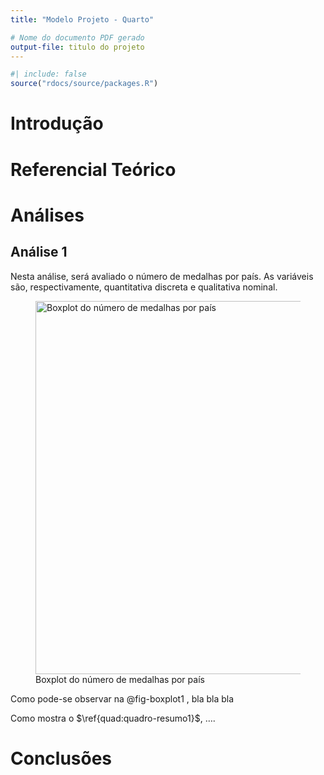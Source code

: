```yaml
---
title: "Modelo Projeto - Quarto"

# Nome do documento PDF gerado
output-file: titulo do projeto
---
```


```r
#| include: false
source("rdocs/source/packages.R")
```

# Introdução

# Referencial Teórico

# Análises

## Análise 1

Nesta análise, será avaliado o número de medalhas por país. As variáveis são, respectivamente, quantitativa discreta e qualitativa nominal.

![Boxplot do número de medalhas por país](images/box_uni.png){#fig-boxplot1 width="158mm"}

```{=latex}
 \begin{quadro}[H]
    \caption{Medidas resumo da(o) [nome da variável]}
    \centering
    \begin{adjustbox}{max width=\textwidth}
    \begin{tabular}{ | l |
            S[table-format = 1.2]
            |}
    \toprule
        \textbf{Estatística} & \textbf{Valor} \\
        \midrule
        Média & 3,47 \\
        Desvio Padrão & 1,29 \\
        Variância & 1,67 \\
        Mínimo & 1,6 \\
        1º Quartil & 2,4 \\
        Mediana & 3,3 \\
        3º Quartil & 4,6 \\
        Máximo & 7 \\
    \bottomrule
    \end{tabular}
    \label{quad:quadro-resumo1}
    \end{adjustbox}
\end{quadro}
```
Como pode-se observar na @fig-boxplot1 , bla bla bla

Como mostra o $\ref{quad:quadro-resumo1}$, ....

# Conclusões
